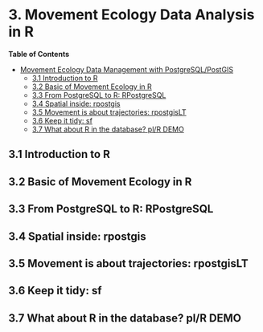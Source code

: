 # 3. Movement Ecology Data Analysis in R

<!-- markdown-toc start - Don't edit this section. Run M-x markdown-toc-refresh-toc -->
**Table of Contents**

- [Movement Ecology Data Management with PostgreSQL/PostGIS](#movement-ecology-data-management-with-postgresqlpostgis)
    - [3.1 Introduction to R](#31-introduction-to-r)
    - [3.2 Basic of Movement Ecology in R](#32-basic-of-movement-ecology-in-r)
    - [3.3 From PostgreSQL to R: RPostgreSQL](#33-from-postgresql-to-r-rpostgresql)
    - [3.4 Spatial inside: rpostgis](#34-spatial-inside-rpostgis)
    - [3.5 Movement is about trajectories: rpostgisLT](#35-movement-is-about-trajectories-rpostgislt)
    - [3.6 Keep it tidy: sf](#36-keep-it-tidy-sf)
    - [3.7 What about R in the database? pl/R DEMO](#37-what-about-r-in-the-database-plr-demo)

<!-- markdown-toc end -->


## 3.1 Introduction to R


## 3.2 Basic of Movement Ecology in R


## 3.3 From PostgreSQL to R: RPostgreSQL


## 3.4 Spatial inside: rpostgis


## 3.5 Movement is about trajectories: rpostgisLT


## 3.6 Keep it tidy: sf


## 3.7 What about R in the database? pl/R DEMO

